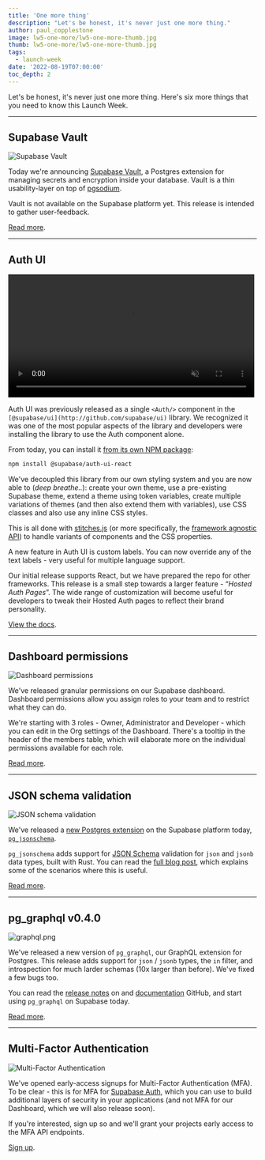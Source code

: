 ```yaml
---
title: 'One more thing'
description: "Let's be honest, it's never just one more thing."
author: paul_copplestone
image: lw5-one-more/lw5-one-more-thumb.jpg
thumb: lw5-one-more/lw5-one-more-thumb.jpg
tags:
  - launch-week
date: '2022-08-19T07:00:00'
toc_depth: 2
---
```


Let's be honest, it's never just one more thing.
Here's six more things that you need to know this Launch Week.

---

## Supabase Vault

![Supabase Vault](/images/blog/lw5-one-more/lw5-vault.png)

Today we're announcing [Supabase Vault](/blog/supabase-vault), a Postgres extension for managing secrets and encryption inside your database.
Vault is a thin usability-layer on top of [pgsodium](https://github.com/michelp/pgsodium).

Vault is not available on the Supabase platform yet. This release is intended to gather user-feedback.

[Read more](/blog/supabase-vault).

---

## Auth UI

<video width="99%" muted playsInline controls="true" autoplay="true">
  <source
    src="/images/blog/lw5-one-more/auth-ui-demo.mp4"
    type="video/mp4"
    muted
    playsInline
    autoplay
  />
</video>

Auth UI was previously released as a single `<Auth/>` component in the `[@supabase/ui](http://github.com/supabase/ui)` library.
We recognized it was one of the most popular aspects of the library and developers were installing the library to use the Auth component alone.

From today, you can install it [from its own NPM package](https://github.com/supabase-community/auth-ui):

```bash
npm install @supabase/auth-ui-react
```

We've decoupled this library from our own styling system and you are now able to (_deep breathe.._): create your own theme, use a pre-existing Supabase theme, extend a theme using token variables, create multiple variations of themes (and then also extend them with variables), use CSS classes and also use any inline CSS styles.

This is all done with [stitches.js](stitches.dev) (or more specifically, the [framework agnostic API](https://stitches.dev/docs/framework-agnostic)) to handle variants of components and the CSS properties.

A new feature in Auth UI is custom labels. You can now override any of the text labels - very useful for multiple language support.

Our initial release supports React, but we have prepared the repo for other frameworks. This release is a small step towards a larger feature - “_Hosted Auth Pages_”. The wide range of customization will become useful for developers to tweak their Hosted Auth pages to reflect their brand personality.

[View the docs](/docs/guides/auth/auth-helpers/auth-ui-overview).

---

## Dashboard permissions

![Dashboard permissions](/images/blog/lw5-one-more/lw5-permissions.png)

We've released granular permissions on our Supabase dashboard. Dashboard permissions allow you assign roles to your team and to restrict what they can do.

We're starting with 3 roles - Owner, Administrator and Developer - which you can edit in the Org settings of the Dashboard.
There's a tooltip in the header of the members table, which will elaborate more on the individual permissions available for each role.

[Read more](/docs/guides/hosting/platform#managing-team-members).

---

## JSON schema validation

![JSON schema validation](/images/blog/lw5-one-more/lw5-jsonschema.png)

We've released a [new Postgres extension](/blog) on the Supabase platform today, [`pg_jsonschema`](https://github.com/supabase/pg_jsonschema).

`pg_jsonschema` adds support for [JSON Schema](https://json-schema.org/) validation for `json` and `jsonb` data types, built with Rust.
You can read the [full blog post](/blog), which explains some of the scenarios where this is useful.

[Read more](/blog/pg-jsonschema-a-postgres-extension-for-json-validation).

---

## pg_graphql v0.4.0

![graphql.png](/images/blog/lw5-one-more/lw5-graphql.png)

We've released a new version of `pg_graphql`, our GraphQL extension for Postgres.
This release adds support for `json` / `jsonb` types, the `in` filter, and introspection for much larder schemas (10x larger than before). We've fixed a few bugs too.

You can read the [release notes](https://github.com/supabase/pg_graphql/releases/tag/v0.4.0) on and [documentation](https://supabase.github.io/pg_graphql/) GitHub, and start using `pg_graphql` on Supabase today.

[Read more](/blog/graphql-now-available).

---

## Multi-Factor Authentication

![Multi-Factor Authentication](/images/blog/lw5-one-more/lw5-mfa.png)

We've opened early-access signups for Multi-Factor Authentication (MFA). To be clear - this is for MFA for [Supabase Auth](/auth),
which you can use to build additional layers of security in your applications (and not MFA for our Dashboard, which we will also release soon).

If you're interested, sign up so and we'll grant your projects early access to the MFA API endpoints.

[Sign up](https://airtable.com/shrjcc9zi0RduHLIx).

